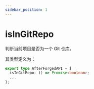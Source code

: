 ```yaml
---
sidebar_position: 1
---
```


# isInGitRepo

判断当前项目是否为一个 Git 仓库。

其类型定义为：

```ts
export type AfterForgedAPI = {
  isInGitRepo: () => Promise<boolean>;
  ...
};
```
